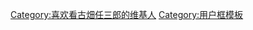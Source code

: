{{Userbox-2
  |border-c = #000000
  |border-s = 1
  |id1-c    = #000000
  |id1-s    = 12
  |id1-fc   = #FFFFFF
  |id2-c    = #FFFFFF
  |id2-s    = 8
  |id2-fc   = #000000
  |info-c   = #808080
  |info-s   = 8
  |info-fc  = #FFFFFF
  |id1      = 古畑<br />任三郎
  |id2      = 世上没有真正的完全犯罪
  |info     = 这个用户非常喜欢看日剧[[古畑任三郎]]，并视古畑君为偶像。

}}
[[Category:喜欢看古畑任三郎的维基人]]
<noinclude>[[Category:用户框模板]]</noinclude>